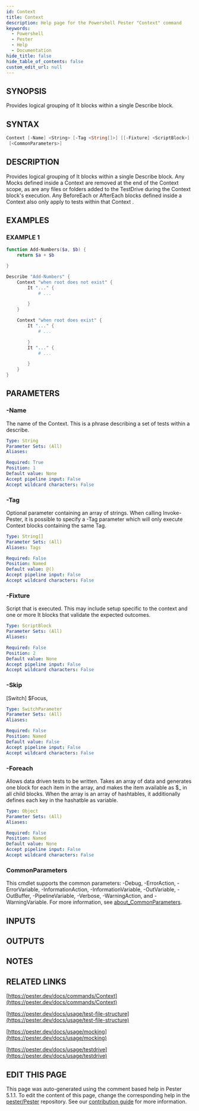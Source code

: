 ```yaml
---
id: Context
title: Context
description: Help page for the Powershell Pester "Context" command
keywords:
  - Powershell
  - Pester
  - Help
  - Documentation
hide_title: false
hide_table_of_contents: false
custom_edit_url: null
---
```


## SYNOPSIS

Provides logical grouping of It blocks within a single Describe block.

## SYNTAX

```powershell
Context [-Name] <String> [-Tag <String[]>] [[-Fixture] <ScriptBlock>] [-Skip] [-Foreach <Object>]
 [<CommonParameters>]
```

## DESCRIPTION

Provides logical grouping of It blocks within a single Describe block.
Any Mocks defined inside a Context are removed at the end of the Context scope,
as are any files or folders added to the TestDrive during the Context block's
execution.
Any BeforeEach or AfterEach blocks defined inside a Context also only
apply to tests within that Context .

## EXAMPLES

### EXAMPLE 1

```powershell
function Add-Numbers($a, $b) {
    return $a + $b

}

Describe "Add-Numbers" {
    Context "when root does not exist" {
        It "..." {
            # ...

        }
    }

    Context "when root does exist" {
        It "..." {
            # ...

        }
        It "..." {
            # ...

        }
    }
}
```

## PARAMETERS

### -Name

The name of the Context.
This is a phrase describing a set of tests within a describe.

```yaml
Type: String
Parameter Sets: (All)
Aliases:

Required: True
Position: 1
Default value: None
Accept pipeline input: False
Accept wildcard characters: False
```

### -Tag

Optional parameter containing an array of strings.
When calling Invoke-Pester,
it is possible to specify a -Tag parameter which will only execute Context blocks
containing the same Tag.

```yaml
Type: String[]
Parameter Sets: (All)
Aliases: Tags

Required: False
Position: Named
Default value: @()
Accept pipeline input: False
Accept wildcard characters: False
```

### -Fixture

Script that is executed.
This may include setup specific to the context
and one or more It blocks that validate the expected outcomes.

```yaml
Type: ScriptBlock
Parameter Sets: (All)
Aliases:

Required: False
Position: 2
Default value: None
Accept pipeline input: False
Accept wildcard characters: False
```

### -Skip

[Switch] $Focus,

```yaml
Type: SwitchParameter
Parameter Sets: (All)
Aliases:

Required: False
Position: Named
Default value: False
Accept pipeline input: False
Accept wildcard characters: False
```

### -Foreach

Allows data driven tests to be written.
Takes an array of data and generates one block for each item in the array, and makes the item
available as $_ in all child blocks.
When the array is an array of hashtables, it additionally
defines each key in the hashatble as variable.

```yaml
Type: Object
Parameter Sets: (All)
Aliases:

Required: False
Position: Named
Default value: None
Accept pipeline input: False
Accept wildcard characters: False
```

### CommonParameters

This cmdlet supports the common parameters: -Debug, -ErrorAction, -ErrorVariable, -InformationAction, -InformationVariable, -OutVariable, -OutBuffer, -PipelineVariable, -Verbose, -WarningAction, and -WarningVariable. For more information, see [about_CommonParameters](http://go.microsoft.com/fwlink/?LinkID=113216).

## INPUTS

## OUTPUTS

## NOTES

## RELATED LINKS

[https://pester.dev/docs/commands/Context](https://pester.dev/docs/commands/Context)

[https://pester.dev/docs/usage/test-file-structure](https://pester.dev/docs/usage/test-file-structure)

[https://pester.dev/docs/usage/mocking](https://pester.dev/docs/usage/mocking)

[https://pester.dev/docs/usage/testdrive](https://pester.dev/docs/usage/testdrive)

## EDIT THIS PAGE

This page was auto-generated using the comment based help in Pester 5.1.1. To edit the content of this page, change the corresponding help in the [pester/Pester](https://github.com/pester/pester) repository. See our [contribution guide](https://github.com/pester/docs#contributing) for more information.
